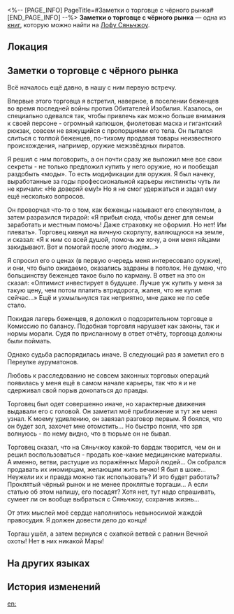 <%-- [PAGE_INFO]
PageTitle=#Заметки о торговце с чёрного рынка#
[END_PAGE_INFO] --%>
{{Дополнить}}
{{Книга Инфобокс
|id           = 241
|partIds      = 190482
|Название     = 
|Изображение  = Иконка Пергамент Сяньчжоу.png
|Мир          = Лофу Сяньчжоу
|Томов        = 1
|Автор        = <!--нужно добавить-->
|Описание     = Заметки независимого журналиста о расследовании деятельности торговцев на чёрном рынке Переулка ауруматонов.
|Том1         = {{tx}}
|Источник1    = {{tx|Отсутствует источник}}
|Персонажи    = 
|Фракции      = 
}}
'''Заметки о торговце с чёрного рынка''' — одна из [[Книги|книг]], которую можно найти на [[Лофу Сяньчжоу]].

==Локация==
{{Отметка карты|<!--название карты-->|<!--id отметки-->}}

==Заметки о торговце с чёрного рынка==
{{Размер|32|Заметки о торговце с чёрного рынка. Запись I}}

Всё началось ещё давно, в нашу с ним первую встречу.

Впервые этого торговца я встретил, наверное, в поселении беженцев во время последней войны против Обитателей Изобилия. Казалось, он специально одевался так, чтобы привлечь как можно больше внимания к своей персоне - огромный капюшон, фиолетовая маска и гигантский рюкзак, совсем не вяжущийся с пропорциями его тела. Он пытался слиться с толпой беженцев, по-тихому продавая товары неизвестного происхождения, например, оружие межзвёздных пиратов.

Я решил с ним поговорить, а он почти сразу же выложил мне все свои секреты - не только предложил купить у него оружие, но и пообещал раздобыть «моды». То есть модификации для оружия. Я был начеку, выработанные за годы профессиональной карьеры инстинкты чуть ли не кричали: «Не доверяй ему!» Но я не смог удержаться и задал ему ещё несколько вопросов.

Он проворчал что-то о том, как беженцы называют его спекулянтом, а затем разразился тирадой: «Я прибыл сюда, чтобы денег для семьи заработать и местным помочь! Даже страховку не оформил. Но нет! Им плевать». Торговец кивнул на яичную скорлупу, валяющуюся на земле, и сказал: «Я к ним со всей душой, помочь же хочу, а они меня яйцами закидывают. Вот и помогай после этого людям...»

Я спросил его о ценах (в первую очередь меня интересовало оружие), и они, что было ожидаемо, оказались задраны в потолок. Не думаю, что большинству беженцев такое было по карману. В ответ на это он сказал: «Оптимист инвестирует в будущее. Лучше уж купить у меня за такую цену, чем потом платить втридорога, жалея, что не купил сейчас...» Ещё и ухмыльнулся так неприятно, мне даже не по себе стало.

Покидая лагерь беженцев, я доложил о подозрительном торговце в Комиссию по балансу. Подобная торговля нарушает как законы, так и нормы морали. Судя по присланному в ответ отчёту, торговца должны были поймать.

Однако судьба распорядилась иначе. В следующий раз я заметил его в Переулке ауруматонов.

{{Размер|32|Заметки о торговце с чёрного рынка. Запись II}}

Любовь к расследованию не совсем законных торговых операций появилась у меня ещё в самом начале карьеры, так что я и не сдерживал свой порыв докопаться до правды.

Торговец был одет совершенно иначе, но характерные движения выдавали его с головой. Он заметил моё приближение и тут же меня узнал. К моему удивлению, он завязал разговор первым. Я боялся, что он будет зол, захочет мне отомстить... Но быстро понял, что зря волнуюсь - по нему видно, что в тюрьме он не бывал.

Торговец сказал, что на Сяньчжоу какой-то бардак творится, чем он и решил воспользоваться - продать кое-какие медицинские материалы. А именно, ветви, растущие из поражённых Марой людей... Он собрался продавать их иномирцам, желающим жить вечно! Я был в шоке... Неужели их и правда можно так использовать? И это будет работать? Проклятый чёрный рынок и не менее проклятые торгаши... А если статью об этом напишу, его посадят? Хотя нет, тут надо спрашивать, сумеет ли он вообще выбраться с Сяньчжоу, сохранив жизнь...

От этих мыслей моё сердце наполнилось невыносимой жаждой правосудия. Я должен довести дело до конца!

{{Размер|32|Заметки о торговце с чёрного рынка. Запись III}}

Торгаш ушёл, а затем вернулся с охапкой ветвей с равнин Вечной охоты! Нет в них никакой Мары!

==На других языках==
{{На других языках
|en   = Black Market Dealer Investigative Notes
|zhs  = 黑市商人调查笔记
|zht  = 黑市商人調查筆記
|ja   = 黒市商人調査筆記
|ko   = 암시장 장사꾼 조사 노트
|es   = Notas de la investigación de comerciantes del mercado negro
|fr   = Notes d'enquête sur le revendeur au marché noir
|ru   = Заметки о торговце с чёрного рынка
|th   = บันทึกการตรวจสอบพ่อค้าตลาดมืด
|vi   = Ghi Chép Điều Tra Thương Nhân Chợ Đen
|de   = Ermittlungsnotizen zum Schwarzmarkthändler
|id   = Catatan Penyelidikan Pedagang Pasar Gelap
|pt   = Notas de Investigação Sobre um Comerciante do Mercado Clandestino
}}

==История изменений==
{{История изменений|3.5}}

[[en:]]